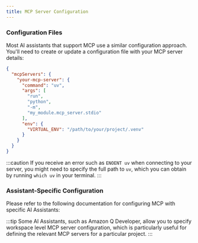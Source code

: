 ```yaml
---
title: MCP Server Configuration
---
```


### Configuration Files

Most AI assistants that support MCP use a similar configuration approach. You'll need to create or update a configuration file with your MCP server details:

```json
{
  "mcpServers": {
    "your-mcp-server": {
      "command": "uv",
      "args": [
        "run",
        "python",
        "-m",
        "my_module.mcp_server.stdio"
      ],
      "env": {
        "VIRTUAL_ENV": "/path/to/your/project/.venv"
      }
    }
  }
}
```

:::caution
If you receive an error such as `ENOENT uv` when connecting to your server, you might need to specify the full path to `uv`, which you can obtain by running `which uv` in your terminal.
:::

### Assistant-Specific Configuration

Please refer to the following documentation for configuring MCP with specific AI Assistants:


<Snippet name="mcp/assistant-docs" />

:::tip
Some AI Assistants, such as Amazon Q Developer, allow you to specify workspace level MCP server configuration, which is particularly useful for defining the relevant MCP servers for a particular project.
:::